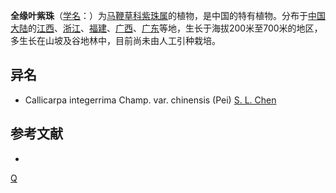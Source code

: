 {{Speciesbox 
| taxon = Callicarpa integerrima
| authority = Champ.
}}
'''全缘叶紫珠'''（[[学名|学名]]：{{lang|la|''Callicarpa integerrima''}}）为[[马鞭草科|马鞭草科]][[紫珠属|紫珠属]]的植物，是中国的特有植物。分布于[[中国大陆|中国大陆]]的[[江西|江西]]、[[浙江|浙江]]、[[福建|福建]]、[[广西|广西]]、[[广东|广东]]等地，生长于海拔200米至700米的地区，多生长在山坡及谷地林中，目前尚未由人工引种栽培。

== 异名 ==
* Callicarpa integerrima Champ. var. chinensis (Pei) [[陈守良|S. L. Chen]]

== 参考文献 ==
<div class="references-small">
* {{cite web| url =http://www.bioinfo.cn/db05/KmzwSpecies.php?action=view&id=23995| title =全缘叶紫珠| work =《中国高等植物数据库全库》| publisher =中国科学院微生物研究所| author =昆明植物研究所| accessdate =2009-02-25| deadurl =yes| archiveurl =https://web.archive.org/web/20160305031217/http://www.bioinfo.cn/db05/KmzwSpecies.php?action=view&id=23995| archivedate =2016-03-05}}
</div>
{{Taxonbar|from=Q10891708}}

[[Category:紫珠属|Q]]


{{植物小作品}}